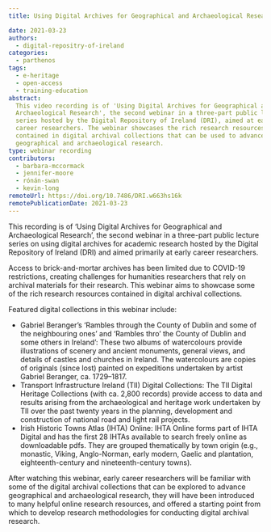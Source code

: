 ```yaml
---
title: Using Digital Archives for Geographical and Archaeological Research

date: 2021-03-23
authors:
  - digital-repositry-of-ireland
categories:
  - parthenos
tags:
  - e-heritage
  - open-access
  - training-education
abstract:
  This video recording is of 'Using Digital Archives for Geographical and
  Archaeological Research', the second webinar in a three-part public lecture
  series hosted by the Digital Repository of Ireland (DRI), aimed at early
  career researchers. The webinar showcases the rich research resources
  contained in digital archival collections that can be used to advance
  geographical and archaeological research.
type: webinar recording
contributors:
  - barbara-mccormack
  - jennifer-moore
  - rónán-swan
  - kevin-long
remoteUrl: https://doi.org/10.7486/DRI.w663hs16k
remotePublicationDate: 2021-03-23
---
```


This recording is of ‘Using Digital Archives for Geographical and Archaeological
Research’, the second webinar in a three-part public lecture series on using
digital archives for academic research hosted by the Digital Repository of
Ireland (DRI) and aimed primarily at early career researchers.

Access to brick-and-mortar archives has been limited due to COVID-19
restrictions, creating challenges for humanities researchers that rely on
archival materials for their research. This webinar aims to showcase some of the
rich research resources contained in digital archival collections.

Featured digital collections in this webinar include:

- Gabriel Beranger’s ‘Rambles through the County of Dublin and some of the
  neighbouring ones’ and ‘Rambles thro’ the County of Dublin and some others in
  Ireland’: These two albums of watercolours provide illustrations of scenery
  and ancient monuments, general views, and details of castles and churches in
  Ireland. The watercolours are copies of originals (since lost) painted on
  expeditions undertaken by artist Gabriel Beranger, ca. 1729–1817.
- Transport Infrastructure Ireland (TII) Digital Collections: The TII Digital
  Heritage Collections (with ca. 2,800 records) provide access to data and
  results arising from the archaeological and heritage work undertaken by TII
  over the past twenty years in the planning, development and construction of
  national road and light rail projects.
- Irish Historic Towns Atlas (IHTA) Online: IHTA Online forms part of IHTA
  Digital and has the first 28 IHTAs available to search freely online as
  downloadable pdfs. They are grouped thematically by town origin (e.g.,
  monastic, Viking, Anglo-Norman, early modern, Gaelic and plantation,
  eighteenth-century and nineteenth-century towns).

After watching this webinar, early career researchers will be familiar with some
of the digital archival collections that can be explored to advance geographical
and archaeological research, they will have been introduced to many helpful
online research resources, and offered a starting point from which to develop
research methodologies for conducting digital archival research.

<CTA
  title="Interested in learning more?"
  subtitle="Using Digital Archives for Geographical and Archaeological Research"
  url="https://doi.org/10.7486/DRI.w663hs16k"
/>
